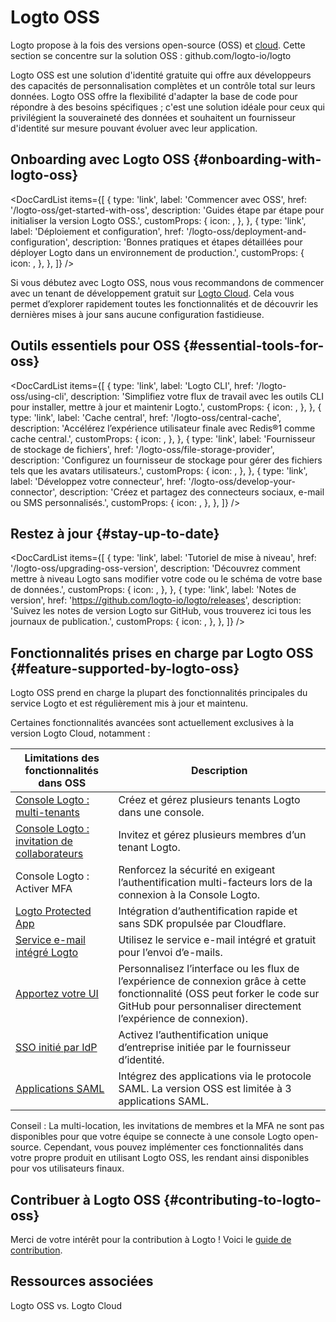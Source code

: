 
# Logto OSS

Logto propose à la fois des versions open-source (OSS) et [cloud](/logto-cloud). Cette section se concentre sur la solution OSS : <Url type="inline" href="https://github.com/logto-io/logto">github.com/logto-io/logto</Url>

Logto OSS est une solution d'identité gratuite qui offre aux développeurs des capacités de personnalisation complètes et un contrôle total sur leurs données. Logto OSS offre la flexibilité d'adapter la base de code pour répondre à des besoins spécifiques ; c'est une solution idéale pour ceux qui privilégient la souveraineté des données et souhaitent un fournisseur d'identité sur mesure pouvant évoluer avec leur application.

## Onboarding avec Logto OSS \{#onboarding-with-logto-oss}

<DocCardList
  items={[
    {
      type: 'link',
      label: 'Commencer avec OSS',
      href: '/logto-oss/get-started-with-oss',
      description: 'Guides étape par étape pour initialiser la version Logto OSS.',
      customProps: {
        icon: <RocketIcon />,
      },
    },
    {
      type: 'link',
      label: 'Déploiement et configuration',
      href: '/logto-oss/deployment-and-configuration',
      description:
        'Bonnes pratiques et étapes détaillées pour déployer Logto dans un environnement de production.',
      customProps: {
        icon: <GearIcon />,
      },
    },
  ]}
/>

<Admonition type="tip" title="Besoin d’un démarrage rapide ?">

Si vous débutez avec Logto OSS, nous vous recommandons de commencer avec un tenant de développement gratuit sur [Logto Cloud](https://cloud.logto.io). Cela vous permet d’explorer rapidement toutes les fonctionnalités et de découvrir les dernières mises à jour sans aucune configuration fastidieuse.

</Admonition>

## Outils essentiels pour OSS \{#essential-tools-for-oss}

<DocCardList
  items={[
    {
      type: 'link',
      label: 'Logto CLI',
      href: '/logto-oss/using-cli',
      description: 'Simplifiez votre flux de travail avec les outils CLI pour installer, mettre à jour et maintenir Logto.',
      customProps: {
        icon: <CliIcon />,
      },
    },
    {
      type: 'link',
      label: 'Cache central',
      href: '/logto-oss/central-cache',
      description: 'Accélérez l’expérience utilisateur finale avec Redis®1 comme cache central.',
      customProps: {
        icon: <CentralCacheIcon />,
      },
    },
    {
      type: 'link',
      label: 'Fournisseur de stockage de fichiers',
      href: '/logto-oss/file-storage-provider',
      description: 'Configurez un fournisseur de stockage pour gérer des fichiers tels que les avatars utilisateurs.',
      customProps: {
        icon: <FileStorageIcon />,
      },
    },
    {
      type: 'link',
      label: 'Développez votre connecteur',
      href: '/logto-oss/develop-your-connector',
      description: 'Créez et partagez des connecteurs sociaux, e-mail ou SMS personnalisés.',
      customProps: {
        icon: <ConnectorsIcon />,
      },
    },
  ]}
/>
## Restez à jour \{#stay-up-to-date}

<DocCardList
  items={[
    {
      type: 'link',
      label: 'Tutoriel de mise à niveau',
      href: '/logto-oss/upgrading-oss-version',
      description:
        'Découvrez comment mettre à niveau Logto sans modifier votre code ou le schéma de votre base de données.',
      customProps: {
        icon: <UpdateIcon />,
      },
    },
    {
      type: 'link',
      label: 'Notes de version',
      href: 'https://github.com/logto-io/logto/releases',
      description:
        'Suivez les notes de version Logto sur GitHub, vous trouverez ici tous les journaux de publication.',
      customProps: {
        icon: <DocumentIcon />,
      },
    },
  ]}
/>

## Fonctionnalités prises en charge par Logto OSS \{#feature-supported-by-logto-oss}

Logto OSS prend en charge la plupart des fonctionnalités principales du service Logto et est régulièrement mis à jour et maintenu.

Certaines fonctionnalités avancées sont actuellement exclusives à la version Logto Cloud, notamment :

| Limitations des fonctionnalités dans OSS                                              | Description                                                                                                                                                                                    |
| ------------------------------------------------------------------------------------- | ---------------------------------------------------------------------------------------------------------------------------------------------------------------------------------------------- |
| [Console Logto : multi-tenants](/logto-cloud/tenant-settings)                         | Créez et gérez plusieurs tenants Logto dans une console.                                                                                                                                       |
| [Console Logto : invitation de collaborateurs](/logto-cloud/tenant-member-management) | Invitez et gérez plusieurs membres d’un tenant Logto.                                                                                                                                          |
| Console Logto : Activer MFA                                                           | Renforcez la sécurité en exigeant l’authentification multi-facteurs lors de la connexion à la Console Logto.                                                                                   |
| [Logto Protected App](/integrate-logto/protected-app)                                 | Intégration d’authentification rapide et sans SDK propulsée par Cloudflare.                                                                                                                    |
| [Service e-mail intégré Logto](/connectors/email-connectors/built-in-email-service)   | Utilisez le service e-mail intégré et gratuit pour l’envoi d’e-mails.                                                                                                                          |
| [Apportez votre UI](/customization/bring-your-ui)                                     | Personnalisez l’interface ou les flux de l’expérience de connexion grâce à cette fonctionnalité (OSS peut forker le code sur GitHub pour personnaliser directement l’expérience de connexion). |
| [SSO initié par IdP](/end-user-flows/enterprise-sso/idp-initiated-sso)                | Activez l’authentification unique d’entreprise initiée par le fournisseur d’identité.                                                                                                          |
| [Applications SAML](/integrate-logto/saml-app)                                        | Intégrez des applications via le protocole SAML. La version OSS est limitée à 3 applications SAML.                                                                                             |

Conseil : La multi-location, les invitations de membres et la MFA ne sont pas disponibles pour que votre équipe se connecte à une console Logto open-source. Cependant, vous pouvez implémenter ces fonctionnalités dans votre propre produit en utilisant Logto OSS, les rendant ainsi disponibles pour vos utilisateurs finaux.

## Contribuer à Logto OSS \{#contributing-to-logto-oss}

Merci de votre intérêt pour la contribution à Logto ! Voici le [guide de contribution](/logto-oss/contribution).

## Ressources associées

<Url href="https://blog.logto.io/logto-oss-vs-logto-cloud">Logto OSS vs. Logto Cloud</Url>

